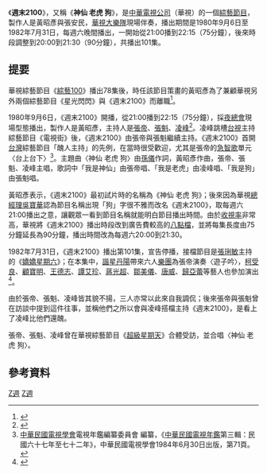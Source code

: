 {{Infobox television
| 名稱 = 週末2100
| 英文名稱 = 
| 圖片 = 
| 圖說 = 
| 分類 = 綜藝節目
| 語言 = [[國語|國語]]
| 字幕 = [[中文|中文]]
| 機位 = 三機作業
| 視訊制式 = [[NTSC制式|NTSC制式]]
| 每集長 = 75分鐘→90分鐘
| 集數 = 101集
| 製作人 = 黃昭彥、張安民
| 製作公司 = 
| 主持 = [[張帝|張帝]]、[[張魁_(藝人)|張魁]]、[[凌峰|凌峰]]<br>→張帝、張魁
| 主演 = 
| 標語 = 
| 旁白 = 
| 監製 = 
| 國家 = {{ROC-TW}}
| 電視網 = [[中華電視公司|中華電視公司]]
| 播出國家 = {{TWN}}
| 開始 = {{start date|1980|09|06}}
| 結束 = {{end date|1982|07|31}}
| website =  
}}
《'''週末2100'''》，又稱《'''神仙 老虎 狗'''》，是[[中華電視公司|中華電視公司]]（華視）的一個[[綜藝節目|綜藝節目]]，製作人是黃昭彥與張安民，[[華視大樂隊|華視大樂隊]]現場伴奏，播出期間是1980年9月6日至1982年7月31日，每週六晚間播出，一開始從21:00播到22:15（75分鐘），後來時段調整到20:00到21:30（90分鐘），共播出101集。

==提要==
華視綜藝節目《[[綜藝100|綜藝100]]》播出78集後，時任該節目策畫的黃昭彥為了兼顧華視另外兩個綜藝節目《星光閃閃》與《週末2100》而離職<ref>{{cite news|url=|title=已經兩百啦—— 易百拉的人馬還在唱|newspaper=[[中國時報|中國時報]]|pages=12|publisher= |author=褚鴻蓮 |date=1983-06-19 |accessdate=2016-02-12|quote=}}</ref>。

1980年9月6日，《週末2100》開播，從21:00播到22:15（75分鐘），採[[夜總會|夜總會]]現場型態播出，製作人是黃昭彥，主持人是[[張帝|張帝]]、[[張魁_(藝人)|張魁]]、[[凌峰|凌峰]]<ref>{{cite news|url=|title=張帝．張魁．凌峰 神仙．老虎．狗 華視今推出「周末二一００」|newspaper=[[聯合報|聯合報]]|pages=9|publisher= |author=台北訊 |date=1980-09-06 |accessdate=2016-02-09|quote=張帝、張魁、凌峰一起主持的綜藝節目「周末二一００」將於今晚九時在華視播出。這個由黃昭彥製作的節目，長達七十五分鐘，將採夜總會現場型態播出，內容除了趣味短劇、歌唱、舞蹈之外，同時製作單位還設計一個現場點唱單元。}}</ref>。凌峰跳槽[[台視|台視]]主持綜藝節目《電視街》後，《週末2100》由張帝與張魁繼續主持。《週末2100》首開[[台灣|台灣]]綜藝節目「醜人主持」的先例，在當時很受歡迎，尤其是張帝的[[急智歌|急智歌]]單元〈台上台下〉<ref>[[中華民國電視學會|中華民國電視學會]]電視年鑑編纂委員會 編纂，《[[中華民國電視年鑑|中華民國電視年鑑]]第三輯：民國六十七年至七十二年》，中華民國電視學會1984年6月30日出版，第71頁。</ref>。主題曲〈神仙 老虎 狗〉由[[孫儀|孫儀]]作詞，黃昭彥作曲，張帝、張魁、凌峰主唱，歌詞中「我是神仙」由張帝唱、「我是老虎」由凌峰唱、「我是狗」由張魁唱。

黃昭彥表示，《週末2100》最初試片時的名稱為《神仙 老虎 狗》；後來因為華視[[總經理|總經理]][[吳寶華|吳寶華]]認為節目名稱出現「狗」字很不雅而改名《週末2100》，取每週六21:00播出之意，讓觀眾一看到節目名稱就能明白節目播出時間。由於[[收視率|收視率]]非常高，華視將《週末2100》播出時段改到廣告費較高的[[八點檔|八點檔]]，並將每集長度由75分鐘延長為90分鐘，播出時間改為每週六20:00到21:30。

1982年7月31日，《週末2100》播出第101集，宣告停播，接檔節目是[[張琍敏|張琍敏]]主持的《[[嬌嬌星期六|嬌嬌星期六]]》；在本集中，[[諧星|諧星]][[丹陽_(演員)|丹陽]]帶來六人[[樂團|樂團]]為張帝演奏〈遊子吟〉，[[柯受良|柯受良]]、[[顧寶明|顧寶明]]、[[王德志|王德志]]、[[譚艾珍|譚艾珍]]、[[蔣光超|蔣光超]]、[[鄒美儀|鄒美儀]]、[[唐威|唐威]]、[[歸亞蕾|歸亞蕾]]等藝人也參加演出<ref>{{cite news|url=|title=周末二一００ 今晚告別觀眾 「嬌嬌星期六」下周接檔|newspaper=聯合報|pages=9|publisher= |author=台北訊 |date=1982-07-31 |accessdate=2016-02-09|quote=張帝主持的「周末二一００」在今晚播完一百零一集之後，即向觀眾道別。……張琍敏的「嬌嬌星期六」將接用「周末二一００」的時段，於下週六與觀眾見面。}}</ref>。

由於張帝、張魁、凌峰皆其貌不揚，三人亦常以此來自我調侃；後來張帝與張魁曾在訪談中提到這件往事，並稱他們之所以會與凌峰搭檔主持《週末2100》，是看上了凌峰比他們還醜。

張帝、張魁、凌峰曾在華視綜藝節目《[[超級星期天|超級星期天]]》合體受訪，並合唱〈神仙 老虎 狗〉。

==參考資料==
{{Reflist}}
[[Category:華視電視節目|Z週]]
[[Category:已停播的台灣綜藝節目|Z週]]